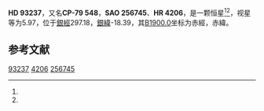 {{Starbox begin
| name = HD 93237
}}
{{Starbox observe
| epoch = [[J2000.0|J2000.0]]
| constell = {{星座名待查}}<ref name=SIMBAD>{{cite web
 | url=http://simbad.u-strasbg.fr/simbad/sim-id?Ident=HR+4206
 | title=Pulsating variable Star
 | publisher=Centre de Données astronomiques de Strasbourg
 | work=SIMBAD
 | accessdate=2012-07-13
 | archive-date=2020-12-16
 | archive-url=https://web.archive.org/web/20201216082955/http://simbad.u-strasbg.fr/simbad/sim-id?Ident=HR+4206
 | dead-url=no
 }}</ref><ref name=DATA>{{cite web
 | url=http://vizier.u-strasbg.fr/viz-bin/VizieR-5?-out.add=.&-source=5050&-corr=PK=HR&-out.max=9999&HR=4206
 | title=VizieR Detailed Page
 | accessdate=2012-07-13
 | archive-date=2016-03-05
 | archive-url=https://web.archive.org/web/20160305055108/http://vizier.u-strasbg.fr/viz-bin/VizieR-5?-out.add=.&-source=5050&-corr=PK=HR&-out.max=9999&HR=4206
 | dead-url=no
 }}</ref>
| 星官 = 
| ra = {{RA|10|41|51.3}}<ref name=SIMBAD /><ref name=DATA />
| dec = {{DEC|-79|47|0}}<ref name=SIMBAD /><ref name=DATA />
| appmag_v = 5.97<ref name=SIMBAD /><ref name=DATA />
}}
{{Starbox character
| class = B4IVe<ref name=SIMBAD /><ref name=DATA />
| b-v = -0.07<ref name=SIMBAD /><ref name=DATA />
| u-b = -0.51<ref name=SIMBAD /><ref name=DATA />
| r-i = <ref name=SIMBAD /><ref name=DATA />
| variable = 
}}
{{Starbox astrometry
| radial_v = -0.51
| prop_mo_ra = 18
| parallax = 
| p_error = 
}}
{{Starbox catalog
| names =CP-79 548，[[SAO星表|SAO]] 256745，[[HD星表|HD]] 93237，[[HR星表|HR]] 4206}}
{{Starbox reference |Simbad=HR+4206}}
{{Starbox end}}

'''HD 93237'''，又名'''CP-79 548'''，'''SAO 256745'''、'''HR 4206'''，是一颗恒星<ref name=SIMBAD /><ref name=DATA />，视星等为5.97，位于[[銀道座標系|銀經]]297.18，[[銀道座標系|銀緯]]-18.39，其[[B1900.0|B1900.0]]坐标为赤經{{RA|10|40|48.2}}，赤緯{{DEC|-79|-18.39|33}}。

== 参考文献 ==
{{reflist}}

{{star-stub}}

[[Category:HD和HDE天體|93237]]
[[Category:HR天體|4206]]
[[Category:SAO天體|256745]]